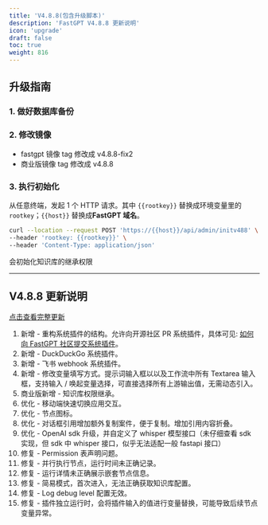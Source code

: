 ```yaml
---
title: 'V4.8.8(包含升级脚本)'
description: 'FastGPT V4.8.8 更新说明'
icon: 'upgrade'
draft: false
toc: true
weight: 816
---
```


## 升级指南

### 1. 做好数据库备份

### 2. 修改镜像

- fastgpt 镜像 tag 修改成 v4.8.8-fix2
- 商业版镜像 tag 修改成 v4.8.8

### 3. 执行初始化

从任意终端，发起 1 个 HTTP 请求。其中 `{{rootkey}}` 替换成环境变量里的 `rootkey`；`{{host}}` 替换成**FastGPT 域名**。

```bash
curl --location --request POST 'https://{{host}}/api/admin/initv488' \
--header 'rootkey: {{rootkey}}' \
--header 'Content-Type: application/json'
```

会初始化知识库的继承权限

-------

## V4.8.8 更新说明

[点击查看完整更新](https://github.com/labring/FastGPT/releases/tag/v4.8.8)

1. 新增 - 重构系统插件的结构。允许向开源社区 PR 系统插件，具体可见: [如何向 FastGPT 社区提交系统插件](https://fael3z0zfze.feishu.cn/wiki/ERZnw9R26iRRG0kXZRec6WL9nwh)。
2. 新增 - DuckDuckGo 系统插件。
3. 新增 - 飞书 webhook 系统插件。
4. 新增 - 修改变量填写方式。提示词输入框以以及工作流中所有 Textarea 输入框，支持输入 / 唤起变量选择，可直接选择所有上游输出值，无需动态引入。
5. 商业版新增 - 知识库权限继承。
6. 优化 - 移动端快速切换应用交互。
7. 优化 - 节点图标。
8. 优化 - 对话框引用增加额外复制案件，便于复制。增加引用内容折叠。
9. 优化 - OpenAI sdk 升级，并自定义了 whisper 模型接口（未仔细查看 sdk 实现，但 sdk 中 whisper 接口，似乎无法适配一般 fastapi 接口）
10. 修复 - Permission 表声明问题。
11. 修复 - 并行执行节点，运行时间未正确记录。
12. 修复 - 运行详情未正确展示嵌套节点信息。
13. 修复 - 简易模式，首次进入，无法正确获取知识库配置。
14. 修复 - Log debug level 配置无效。
15. 修复 - 插件独立运行时，会将插件输入的值进行变量替换，可能导致后续节点变量异常。
